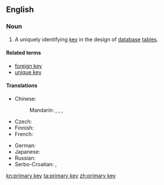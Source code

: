 ==English==

{{wikipedia}}

===Noun===
{{en-noun|sg=[[primary]] [[key]]}}

# {{databases}} A uniquely identifying [[key]] in the design of [[database]] [[table]]s.

====Related terms====
* [[foreign key]]
* [[unique key]]

====Translations====
{{trans-top|key in database table}}
* Chinese:
*: Mandarin: {{t|cmn|主鍵|sc=Hani}}, {{t|cmn|主键|tr=zhǔjiàn|sc=Hani}}, {{t|cmn|主碼|sc=Hani}}, {{t|cmn|主码|tr=zhǔmǎ|sc=Hani}}
* Czech: {{t-|cs|primární klíč|m}}
* Finnish: {{t-|fi|pääavain}}
* French: {{t+|fr|clé primaire|f}}
{{trans-mid}}
* German: {{t|de|Primärschlüssel|m}}
* Japanese: {{t|ja|主キー|tr=shu-kī|sc=Jpan}}
* Russian: {{t|ru|первичный ключ|m|tr=pervíčnyj ključ|sc=Cyrl}}
* Serbo-Croatian: {{t-|sh|primarni ključ|m}}, {{t|sh|примарни кључ|m}}
{{trans-bottom}}

[[kn:primary key]]
[[ta:primary key]]
[[zh:primary key]]